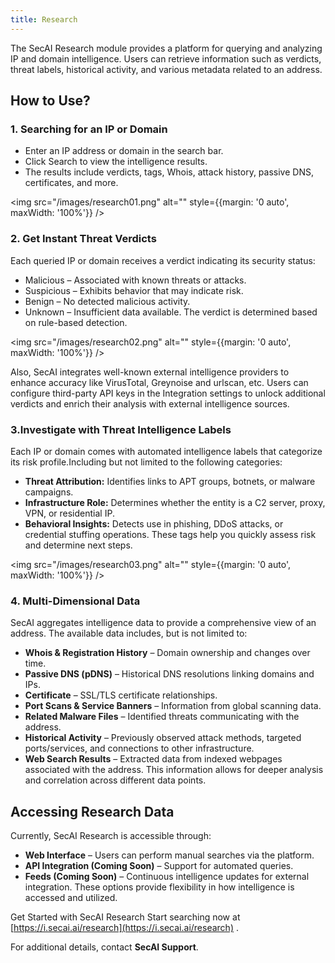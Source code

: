 ```yaml
---
title: Research
---
```

 
The SecAI Research module provides a platform for querying and analyzing IP and domain intelligence. Users can retrieve information such as verdicts, threat labels, historical activity, and various metadata related to an address.

## How to Use?

### 1. Searching for an IP or Domain
- Enter an IP address or domain in the search bar.
- Click Search to view the intelligence results.
- The results include verdicts, tags, Whois, attack history, passive DNS, certificates, and more.

<img src="/images/research01.png" alt="" style={{margin: '0 auto', maxWidth: '100%'}} />

### 2. Get Instant Threat Verdicts
Each queried IP or domain receives a verdict indicating its security status:
- Malicious – Associated with known threats or attacks.
- Suspicious – Exhibits behavior that may indicate risk.
- Benign – No detected malicious activity.
- Unknown – Insufficient data available.
The verdict is determined based on rule-based detection.

<img src="/images/research02.png" alt="" style={{margin: '0 auto', maxWidth: '100%'}} />

Also, SecAI integrates well-known external intelligence providers to enhance accuracy like VirusTotal, Greynoise and urlscan, etc. Users can configure third-party API keys in the Integration settings to unlock additional verdicts and enrich their analysis with external intelligence sources.

### 3.Investigate with Threat Intelligence Labels
Each IP or domain comes with automated intelligence labels that categorize its risk profile.Including but not limited to the following categories:
- **Threat Attribution:** Identifies links to APT groups, botnets, or malware campaigns.
- **Infrastructure Role:** Determines whether the entity is a C2 server, proxy, VPN, or residential IP.
- **Behavioral Insights:** Detects use in phishing, DDoS attacks, or credential stuffing operations.
These tags help you quickly assess risk and determine next steps.

<img src="/images/research03.png" alt="" style={{margin: '0 auto', maxWidth: '100%'}} />

### 4. Multi-Dimensional Data
SecAI aggregates intelligence data to provide a comprehensive view of an address. The available data includes, but is not limited to:
- **Whois & Registration History** – Domain ownership and changes over time.
- **Passive DNS (pDNS)** – Historical DNS resolutions linking domains and IPs.
- **Certificate**  – SSL/TLS certificate relationships.
- **Port Scans & Service Banners** – Information from global scanning data.
- **Related Malware Files** – Identified threats communicating with the address.
- **Historical Activity** – Previously observed attack methods, targeted ports/services, and connections to other infrastructure.
- **Web Search Results** – Extracted data from indexed webpages associated with the address.
This information allows for deeper analysis and correlation across different data points.

## Accessing Research Data
Currently, SecAI Research is accessible through:
- **Web Interface** – Users can perform manual searches via the platform.
- **API Integration (Coming Soon)** – Support for automated queries.
- **Feeds (Coming Soon)** – Continuous intelligence updates for external integration.
These options provide flexibility in how intelligence is accessed and utilized.

Get Started with SecAI Research
Start searching now at [https://i.secai.ai/research](https://i.secai.ai/research) .

For additional details, contact **SecAI Support**.



